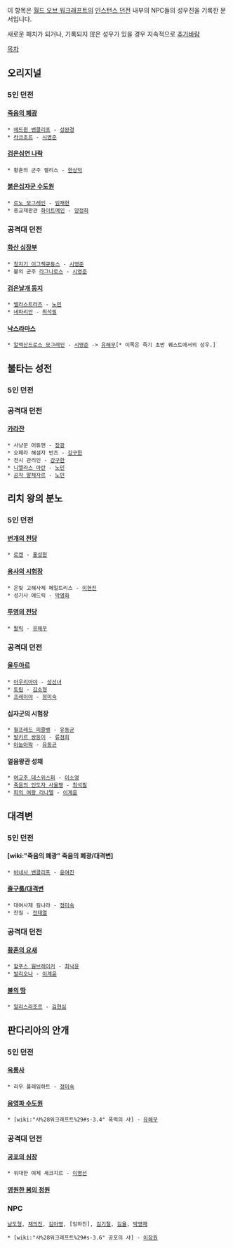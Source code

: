 이 항목은 [[월드 오브 워크래프트]]의 [[인스턴스 던전]] 내부의 NPC들의 성우진을 기록한 문서입니다.

새로운 패치가 되거나, 기록되지 않은 성우가 있을 경우 지속적으로 [[추가바람]]

[[목차]]

== 오리지널 ==
=== 5인 던전 ===
==== [[죽음의 폐광]] ====
 * [[에드윈 밴클리프]] - [[성완경]]
 * [[라크조르]] - [[시영준]]
==== [[검은심연 나락]] ====
 * 황혼의 군주 켈리스 - [[한상덕]]
==== [[붉은십자군 수도원]] ====
 * [[르노 모그레인]] - [[임채헌]]
 * 종교재판관 [[화이트메인]] - [[양정화]]

=== 공격대 던전 ===
==== [[화산 심장부]] ====
 * [[청지기 이그젝큐튜스]] - [[시영준]]
 * 불의 군주 [[라그나로스]] - [[시영준]]

==== [[검은날개 둥지]] ====
 * [[벨라스트라즈]] - [[노민]]
 * [[네파리안]] - [[최석필]]

==== [[낙스라마스]] ====
 * [[알렉산드로스 모그레인]] - [[시영준]] -> [[유해무]][* 이쪽은 죽기 초반 퀘스트에서의 성우.]

== 불타는 성전 ==
=== 5인 던전 ===

=== 공격대 던전 ===
==== [[카라잔]] ====
 * 사냥꾼 어튜맨 - [[장광]]
 * 오페라 해설자 번즈 - [[강구한]]
 * 전시 관리인 - [[강구한]]
 * [[니엘라스 아란]] - [[노민]]
 * [[공작 말체자르]] - [[노민]]

== 리치 왕의 분노 ==
=== 5인 던전 ===
==== [[번개의 전당]] ====
 * [[로켄]] - [[홍성헌]]

==== [[용사의 시험장]] ====
 * 은빛 고해사제 페일트리스 - [[이현진]]
 * 성기사 에드릭 - [[박영화]]

==== [[투영의 전당]] ====
 * [[팔릭]] - [[유해무]]

=== 공격대 던전 ===
==== [[울두아르]] ====
 * [[아우리아야]] - [[성선녀]]
 * [[토림]] - [[김소형]]
 * [[프레이야]] - [[정미숙]]

==== 십자군의 시험장 ====
 * [[윌프레드 피즐뱅]] - [[유동균]]
 * [[발키르 쌍둥이]] - [[류점희]]
 * [[아눕아락]] - [[유동균]]

==== 얼음왕관 성채 ====
 * [[여교주 데스위스퍼]] - [[이소영]]
 * [[죽음의 인도자 사울팽]] - [[최석필]]
 * [[피의 여왕 라나텔]] - [[이계윤]]

== 대격변 ==
=== 5인 던전 ===
==== [wiki:"죽음의 폐광" 죽음의 폐광/대격변] ====
 * [[바네사 밴클리프]] - [[윤여진]]

==== [[줄구룹/대격변]] ====
 * 대여사제 킬나라 - [[정미숙]]
 * 잔질 - [[전태열]]

=== 공격대 던전 ===
==== [[황혼의 요새]] ====
 * [[할푸스 웜브레이커]] - [[최낙윤]]
 * [[발리오나]] - [[이계윤]]

==== [[불의 땅]] ====
 * [[알리스라조르]] - [[김현심]]

== 판다리아의 안개 ==
=== 5인 던전 ===
==== [[옥룡사]] ====
 * 리우 플레임하트 - [[정미숙]]
==== [[음영파 수도원]] ====
 * [wiki:"샤%28워크래프트%29#s-3.4" 폭력의 샤] - [[유해무]]

=== 공격대 던전 ===

==== [[공포의 심장]] ==== 
 * 위대한 여제 셰크지르 - [[이명선]]

==== [[영원한 봄의 정원]] ====

=== NPC ===
 [[남도형]], [[채의진]], [[김아영]], [임하진], [[김기철]], [[김율]], [[박영재]]

 * [wiki:"샤%28워크래프트%29#s-3.6" 공포의 샤] - [[이장원]]
